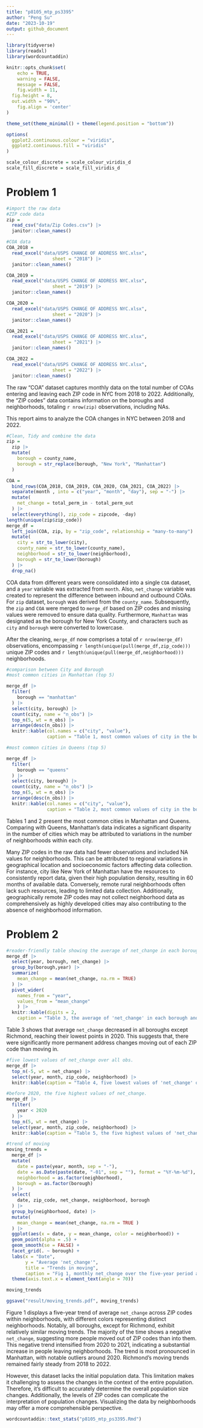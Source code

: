 ```yaml
---
title: "p8105_mtp_ps3395"
author: "Peng Su"
date: "2023-10-19"
output: github_document
---
```


```r
library(tidyverse)
library(readxl)
library(wordcountaddin)

knitr::opts_chunk$set(
	echo = TRUE,
	warning = FALSE,
	message = FALSE,
	fig.width = 11, 
  fig.height = 8,
  out.width = "90%",
	fig.align = 'center'
)

theme_set(theme_minimal() + theme(legend.position = "bottom"))

options(
  ggplot2.continuous.colour = "viridis",
  ggplot2.continuous.fill = "viridis"
)

scale_colour_discrete = scale_colour_viridis_d
scale_fill_discrete = scale_fill_viridis_d
```

# Problem 1

```r
#import the raw data
#ZIP code data
zip = 
  read_csv("data/Zip Codes.csv") |>
  janitor::clean_names()

#COA data
COA_2018 = 
  read_excel("data/USPS CHANGE OF ADDRESS NYC.xlsx", 
                 sheet = "2018") |>
  janitor::clean_names()

COA_2019 = 
  read_excel("data/USPS CHANGE OF ADDRESS NYC.xlsx", 
                 sheet = "2019") |>
  janitor::clean_names()

COA_2020 = 
  read_excel("data/USPS CHANGE OF ADDRESS NYC.xlsx", 
                 sheet = "2020") |>
  janitor::clean_names()

COA_2021 = 
  read_excel("data/USPS CHANGE OF ADDRESS NYC.xlsx", 
                 sheet = "2021") |>
  janitor::clean_names()

COA_2022 = 
  read_excel("data/USPS CHANGE OF ADDRESS NYC.xlsx", 
                 sheet = "2022") |>
  janitor::clean_names()
```

The raw "COA" dataset captures monthly data on the total number of COAs entering and leaving each ZIP code in NYC from 2018 to 2022. Additionally, the "ZIP codes" data contains information on the boroughs and neighborhoods, totaling `r nrow(zip)` observations, including NAs.

This report aims to analyze the COA changes in NYC between 2018 and 2022.

```r
#Clean, Tidy and combine the data
zip = 
  zip |>
  mutate(
    borough = county_name,
    borough = str_replace(borough, "New York", "Manhattan")
  )

COA = 
  bind_rows(COA_2018, COA_2019, COA_2020, COA_2021, COA_2022) |>
  separate(month , into = c("year", "month", "day"), sep = "-") |>
  mutate(
    net_change = total_perm_in - total_perm_out
  ) |>
  select(everything(), zip_code = zipcode, -day)
length(unique(zip$zip_code))
merge_df = 
  left_join(COA, zip, by = "zip_code", relationship = "many-to-many") |>
  mutate(
    city = str_to_lower(city),
    county_name = str_to_lower(county_name),
    neighborhood = str_to_lower(neighborhood),
    borough = str_to_lower(borough)
  ) |>
  drop_na()
```

COA data from different years were consolidated into a single `COA` dataset, and a `year` variable was extracted from `month`. Also, `net_change` variable was created to represent the difference between inbound and outbound COAs. For `zip` dataset, `borough` was derived from the `county_name`. Subsequently, the `zip` and `COA` were merged to `merge_df` based on ZIP codes and missing values were removed to ensure data quality. Furthermore, `Manhattan` was designated as the borough for New York County, and characters such as `city` and `borough` were converted to lowercase.

After the cleaning, `merge_df` now comprises a total of `r nrow(merge_df)` observations, encompassing `r length(unique(pull(merge_df,zip_code)))` unique ZIP codes and `r length(unique(pull(merge_df,neighborhood)))` neighborhoods.

```r
#comparison between City and Borough
#most common cities in Manhattan (top 5)

merge_df |>
  filter(
    borough == "manhattan"
  ) |>
  select(city, borough) |>
  count(city, name = "n_obs") |>
  top_n(5, wt = n_obs) |>
  arrange(desc(n_obs)) |>
  knitr::kable(col.names = c("city", "value"),
               caption = "Table 1, most common values of city in the borough of Manhattan")

#most common cities in Queens (top 5)

merge_df |>
  filter(
    borough == "queens"
  ) |>
  select(city, borough) |>
  count(city, name = "n_obs") |>
  top_n(5, wt = n_obs) |>
  arrange(desc(n_obs)) |>
  knitr::kable(col.names = c("city", "value"),
               caption = "Table 2, most common values of city in the borough of Queens")
```

Tables 1 and 2 present the most common cities in Manhattan and Queens. Comparing with Queens, Manhattan's data indicates a significant disparity in the number of cities which may be attributed to variations in the number of neighborhoods within each city.

Many ZIP codes in the raw data had fewer observations and included NA values for neighborhoods. This can be attributed to regional variations in geographical location and socioeconomic factors affecting data collection. For instance, city like New York of Manhattan have the resources to consistently report data, given their high population density, resulting in 60 months of available data. Conversely, remote rural neighborhoods often lack such resources, leading to limited data collection.  Additionally, geographically remote ZIP codes may not collect neighborhood data as comprehensively as highly developed cities may also contributing to the absence of neighborhood information.

# Problem 2 

```r
#reader-friendly table showing the average of net_change in each borough and year
merge_df |>
  select(year, borough, net_change) |>
  group_by(borough,year) |>
  summarize(
    mean_change = mean(net_change, na.rm = TRUE)
  ) |>
  pivot_wider(
    names_from = "year", 
    values_from = "mean_change"
    ) |>
  knitr::kable(digits = 2,
    caption = "Table 3, the average of 'net_change' in each borough and year") 
```

Table 3 shows that average `net_change` decreased in all boroughs except Richmond, reaching their lowest points in 2020. This suggests that, there were significantly more permanent address changes moving out of each ZIP code than moving in.

```r
#five lowest values of net_change over all obs.
merge_df |>
  top_n(-5, wt = net_change) |>
  select(year, month, zip_code, neighborhood) |>
  knitr::kable(caption = "Table 4, five lowest values of 'net_change' over all observations")

#before 2020, the five highest values of net_change.
merge_df |>
  filter(
    year < 2020
  ) |>
  top_n(5, wt = net_change) |>
  select(year, month, zip_code, neighborhood) |>
  knitr::kable(caption = "Table 5, the five highest values of 'net_change' over all observations before 2020")
```


```r
#trend of moving
moving_trends = 
  merge_df |>
  mutate(
    date = paste(year, month, sep = "-"),
    date = as.Date(paste(date, "-01", sep = ""), format = "%Y-%m-%d"),
    neighborhood = as.factor(neighborhood),
    borough = as.factor(borough)
  ) |>
  select(
    date, zip_code, net_change, neighborhood, borough
  ) |>
  group_by(neighborhood, date) |>
  mutate(
    mean_change = mean(net_change, na.rm = TRUE )
  ) |>
  ggplot(aes(x = date, y = mean_change, color = neighborhood)) + 
  geom_point(alpha = .5) +
  geom_smooth(se = FALSE) +
  facet_grid(. ~ borough) +
  labs(x = "Date", 
       y = "Average 'net_change'",
       title = "Trends in moving",
       caption = "Fig 1, monthly net_change over the five-year period across neighborhood-levels among different boroughs") +
  theme(axis.text.x = element_text(angle = 70))

moving_trends
```

```r
ggsave("result/moving_trends.pdf", moving_trends)
```


Figure 1 displays a five-year trend of average `net_change` across ZIP codes within neighborhoods, with different colors representing distinct neighborhoods. Notably, all boroughs, except for Richmond, exhibit relatively similar moving trends. The majority of the time shows a negative `net_change`, suggesting more people moved out of ZIP codes than into them. This negative trend intensified from 2020 to 2021, indicating a substantial increase in people leaving neighborhoods. The trend is most pronounced in Manhattan, with notable outliers around 2020. Richmond's moving trends remained fairly steady from 2018 to 2022.

However, this dataset lacks the initial population data. This limitation makes it challenging to assess the changes in the context of the entire population. Therefore, it's difficult to accurately determine the overall population size changes. Additionally, the levels of ZIP codes can complicate the interpretation of population changes. Visualizing the data by neighborhoods may offer a more comprehensible perspective.

```r
wordcountaddin::text_stats("p8105_mtp_ps3395.Rmd")
```

